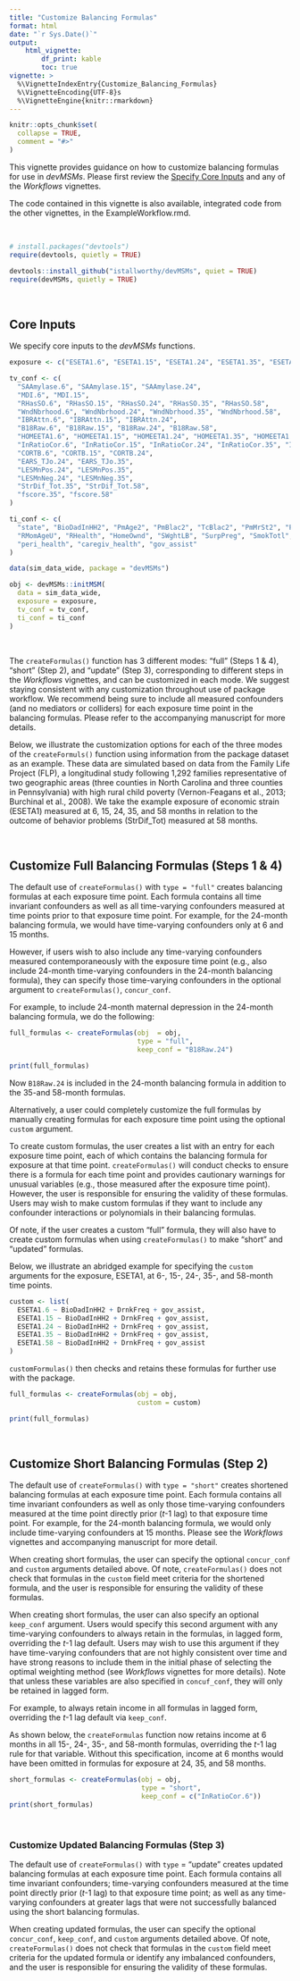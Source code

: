 ```yaml
---
title: "Customize Balancing Formulas"
format: html
date: "`r Sys.Date()`"
output:
    html_vignette:
        df_print: kable
        toc: true
vignette: >
  %\VignetteIndexEntry{Customize_Balancing_Formulas}
  %\VignetteEncoding{UTF-8}s
  %\VignetteEngine{knitr::rmarkdown}
---
```


```r
knitr::opts_chunk$set(
  collapse = TRUE,
  comment = "#>"
)
```

This vignette provides guidance on how to customize balancing formulas for use in *devMSMs*. Please first review the <a href="https://istallworthy.github.io/devMSMs/articles/Specify_Core_Inputs.html">Specify Core Inputs</a> and any of the *Workflows* vignettes. 
  
The code contained in this vignette is also available, integrated code from the other vignettes, in the ExampleWorkflow.rmd.  
  
<br>  

```r
# install.packages("devtools")
require(devtools, quietly = TRUE)

devtools::install_github("istallworthy/devMSMs", quiet = TRUE)
require(devMSMs, quietly = TRUE)

```

<br>  

## Core Inputs
We specify core inputs to the *devMSMs* functions.  
```r
exposure <- c("ESETA1.6", "ESETA1.15", "ESETA1.24", "ESETA1.35", "ESETA1.58")

tv_conf <- c(
  "SAAmylase.6", "SAAmylase.15", "SAAmylase.24",
  "MDI.6", "MDI.15",
  "RHasSO.6", "RHasSO.15", "RHasSO.24", "RHasSO.35", "RHasSO.58",
  "WndNbrhood.6", "WndNbrhood.24", "WndNbrhood.35", "WndNbrhood.58",
  "IBRAttn.6", "IBRAttn.15", "IBRAttn.24",
  "B18Raw.6", "B18Raw.15", "B18Raw.24", "B18Raw.58",
  "HOMEETA1.6", "HOMEETA1.15", "HOMEETA1.24", "HOMEETA1.35", "HOMEETA1.58",
  "InRatioCor.6", "InRatioCor.15", "InRatioCor.24", "InRatioCor.35", "InRatioCor.58",
  "CORTB.6", "CORTB.15", "CORTB.24",
  "EARS_TJo.24", "EARS_TJo.35",
  "LESMnPos.24", "LESMnPos.35",
  "LESMnNeg.24", "LESMnNeg.35",
  "StrDif_Tot.35", "StrDif_Tot.58",
  "fscore.35", "fscore.58"
)

ti_conf <- c(
  "state", "BioDadInHH2", "PmAge2", "PmBlac2", "TcBlac2", "PmMrSt2", "PmEd2", "KFASTScr",
  "RMomAgeU", "RHealth", "HomeOwnd", "SWghtLB", "SurpPreg", "SmokTotl", "DrnkFreq",
  "peri_health", "caregiv_health", "gov_assist"
)

data(sim_data_wide, package = "devMSMs")

obj <- devMSMs::initMSM(
  data = sim_data_wide, 
  exposure = exposure, 
  tv_conf = tv_conf, 
  ti_conf = ti_conf
)
```
<br> 

The `createFormulas()` function has 3 different modes: "full" (Steps 1 & 4), "short" (Step 2), and "update" (Step 3), corresponding to different steps in the *Workflows* vignettes, and can be customized in each mode. We suggest staying consistent with any customization throughout use of package workflow. We recommend being sure to include all measured confounders (and no mediators or colliders) for each exposure time point in the balancing formulas. Please refer to the accompanying manuscript for more details.  

Below, we illustrate the customization options for each of the three modes of the `createFormuls()` function using information from the package dataset as an example. These data are simulated based on data from the Family Life Project (FLP), a longitudinal study following 1,292 families representative of two geographic areas (three counties in North Carolina and three counties in Pennsylvania) with high rural child poverty (Vernon-Feagans et al., 2013; Burchinal et al., 2008). We take the example exposure of economic strain (ESETA1) measured at 6, 15, 24, 35, and 58 months in relation to the outcome of behavior problems (StrDif_Tot) measured at 58 months. 
  
<br> 

## Customize Full Balancing Formulas (Steps 1 & 4)
The default use of `createFormulas()` with `type = "full"` creates balancing formulas at each exposure time point. Each formula contains all time invariant confounders as well as all time-varying confounders measured at time points prior to that exposure time point. For example, for the 24-month balancing formula, we would have time-varying confounders only at 6 and 15 months.  
  
However, if users wish to also include any time-varying confounders measured contemporaneously with the exposure time point (e.g., also include 24-month time-varying confounders in the 24-month balancing formula), they can specify those time-varying confounders in the optional argument to `createFormulas()`, `concur_conf`.   
  
For example, to include 24-month maternal depression in the 24-month balancing formula, we do the following:

```r
full_formulas <- createFormulas(obj  = obj, 
                                type = "full", 
                                keep_conf = "B18Raw.24")

print(full_formulas)
```

Now `B18Raw.24` is included in the 24-month balancing formula in addition to the 35-and 58-month formulas.  

Alternatively, a user could completely customize the full formulas by manually creating formulas for each exposure time point using the optional `custom` argument. 
  
To create custom formulas, the user creates a list with an entry for each exposure time point, each of which contains the balancing formula for exposure at that time point. `createFormulas()` will conduct checks to ensure there is a formula for each time point and provides cautionary warnings for unusual variables (e.g., those measured after the exposure time point). However, the user is responsible for ensuring the validity of these formulas. Users may wish to make custom formulas if they want to include any confounder interactions or polynomials in their balancing formulas.  

Of note, if the user creates a custom "full" formula, they will also have to create custom formulas when using `createFormulas()` to make "short" and "updated" formulas. 
  
Below, we illustrate an abridged example for specifying the `custom` arguments for the exposure, ESETA1, at 6-, 15-, 24-, 35-, and 58-month time points.   
```r
custom <- list(
  ESETA1.6 ~ BioDadInHH2 + DrnkFreq + gov_assist,
  ESETA1.15 ~ BioDadInHH2 + DrnkFreq + gov_assist,
  ESETA1.24 ~ BioDadInHH2 + DrnkFreq + gov_assist,
  ESETA1.35 ~ BioDadInHH2 + DrnkFreq + gov_assist,
  ESETA1.58 ~ BioDadInHH2 + DrnkFreq + gov_assist
)
```
  
`customFormulas()` then checks and retains these formulas for further use with the package.  

```r
full_formulas <- createFormulas(obj = obj, 
                                custom = custom)

print(full_formulas)
```

<br>

## Customize Short Balancing Formulas (Step 2)
The default use of `createFormulas()` with `type = "short"` creates shortened balancing formulas at each exposure time point. Each formula contains all time invariant confounders as well as only those time-varying confounders measured at the time point directly prior (*t*-1 lag) to that exposure time point. For example, for the 24-month balancing formula, we would only include time-varying confounders at 15 months. Please see the *Workflows* vignettes and accompanying manuscript for more detail. 
  
When creating short formulas, the user can specify the optional `concur_conf` and `custom` arguments detailed above. Of note, `createFormulas()` does not check that formulas in the `custom` field meet criteria for the shortened formula, and the user is responsible for ensuring the validity of these formulas.  
  
When creating short formulas, the user can also specify an optional `keep_conf` argument. Users would specify this second argument with any time-varying confounders to always retain in the formulas, in lagged form, overriding the *t*-1 lag default. Users may wish to use this argument if they have time-varying confounders that are not highly consistent over time and have strong reasons to include them in the initial phase of selecting the optimal weighting method (see *Workflows* vignettes for more details). Note that unless these variables are also specified in `concuf_conf`, they will only be retained in lagged form. 
  
For example, to always retain income in all formulas in lagged form, overriding the *t*-1 lag default via `keep_conf`.

As shown below, the `createFormulas` function now retains income at 6 months in all 15-, 24-, 35-, and 58-month formulas, overriding the *t*-1 lag rule for that variable. Without this specification, income at 6 months would have been omitted in formulas for exposure at 24, 35, and 58 months.  
```r
short_formulas <- createFormulas(obj = obj, 
                                 type = "short", 
                                 keep_conf = c("InRatioCor.6"))
print(short_formulas)
```
<br>


### Customize Updated Balancing Formulas (Step 3)
The default use of `createFormulas()` with `type` = "update" creates updated balancing formulas at each exposure time point. Each formula contains all time invariant confounders; time-varying confounders measured at the time point directly prior (*t*-1 lag) to that exposure time point; as well as any time-varying confounders at greater lags that were not successfully balanced using the short balancing formulas.  

When creating updated formulas, the user can specify the optional `concur_conf`, `keep_conf`, and `custom` arguments detailed above. Of note, `createFormulas()` does not check that formulas in the `custom` field meet criteria for the updated formula or identify any imbalanced confounders, and the user is responsible for ensuring the validity of these formulas. 
<br>


